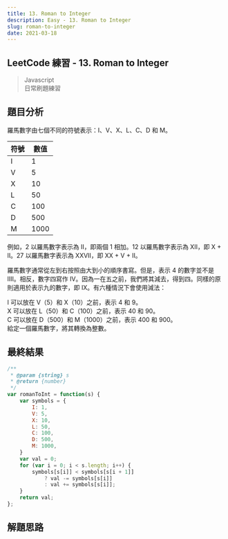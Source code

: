 ```yaml
---
title: 13. Roman to Integer
description: Easy - 13. Roman to Integer
slug: roman-to-integer
date: 2021-03-18
---
```


## LeetCode 練習 - 13. Roman to Integer
> Javascript  
> 日常刷題練習

## 題目分析
羅馬數字由七個不同的符號表示：I、V、X、L、C、D 和 M。  

<table class="tg">
<thead>
  <tr>
    <th>符號</th>
    <th>數值</th>
  </tr>
</thead>
<tbody>
  <tr>
    <td>I</td>
    <td>1</td>
  </tr>
  <tr>
    <td>V</td>
    <td>5</td>
  </tr>
  <tr>
    <td>X</td>
    <td>10</td>
  </tr>
  <tr>
    <td>L</td>
    <td>50</td>
  </tr>
  <tr>
    <td>C</td>
    <td>100</td>
  </tr>
  <tr>
    <td>D</td>
    <td>500</td>
  </tr>
  <tr>
    <td>M</td>
    <td>1000</td>
  </tr>
</tbody>
</table>

例如，2 以羅馬數字表示為 II，即兩個 1 相加。12 以羅馬數字表示為 XII，即 X + II。27 以羅馬數字表示為 XXVII，即 XX + V + II。  

羅馬數字通常從左到右按照由大到小的順序書寫。但是，表示 4 的數字並不是 IIII。相反，數字四寫作 IV。因為一在五之前，我們將其減去，得到四。同樣的原則適用於表示九的數字，即 IX。有六種情況下會使用減法：  

I 可以放在 V（5）和 X（10）之前，表示 4 和 9。  
X 可以放在 L（50）和 C（100）之前，表示 40 和 90。  
C 可以放在 D（500）和 M（1000）之前，表示 400 和 900。  
給定一個羅馬數字，將其轉換為整數。  

## 最終結果

```js:roman-to-integer.js
/**
 * @param {string} s
 * @return {number}
 */
var romanToInt = function(s) {
    var symbols = {
        I: 1,
        V: 5,
        X: 10,
        L: 50,
        C: 100,
        D: 500,
        M: 1000,
    }
    var val = 0;
    for (var i = 0; i < s.length; i++) {
        symbols[s[i]] < symbols[s[i + 1]]
            ? val -= symbols[s[i]]
            : val += symbols[s[i]];
    }
    return val;
};
```

## 解題思路
